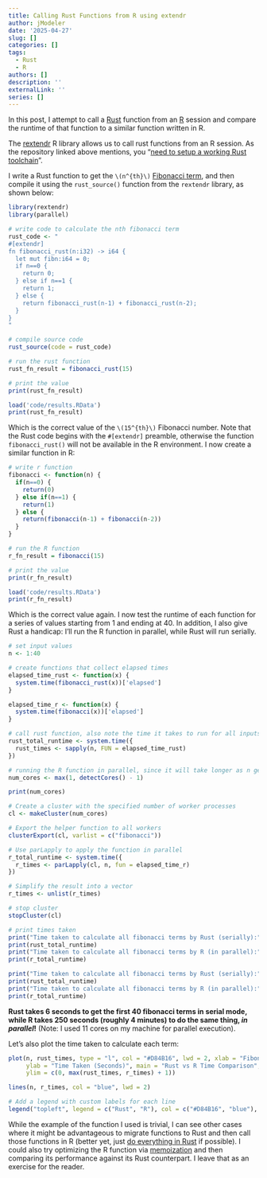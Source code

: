 ```yaml
---
title: Calling Rust Functions from R using extendr
author: jModeler
date: '2025-04-27'
slug: []
categories: []
tags:
  - Rust
  - R
authors: []
description: ''
externalLink: ''
series: []
---
```

In this post, I attempt to call a [Rust](https://www.rust-lang.org/) function from an [R](https://cran.r-project.org/) session and compare the runtime of that function to a similar function written in R. 

The [rextendr](https://github.com/extendr/rextendr) R library allows us to call rust functions from an R session. As the repository linked above mentions, you "[need to setup a working Rust toolchain](https://cran.r-project.org/)". 

I write a Rust function to get the `\(n^{th}\)` [Fibonacci term](https://en.wikipedia.org/wiki/Fibonacci_sequence), and then compile it using the `rust_source()` function from the `rextendr` library, as shown below:

```r
library(rextendr)
library(parallel)

# write code to calculate the nth fibonacci term
rust_code <- "
#[extendr]
fn fibonacci_rust(n:i32) -> i64 {
  let mut fibn:i64 = 0;
  if n==0 {
    return 0;
  } else if n==1 {
    return 1;
  } else {
    return fibonacci_rust(n-1) + fibonacci_rust(n-2);
  }
}
"

# compile source code
rust_source(code = rust_code)

# run the rust function
rust_fn_result = fibonacci_rust(15)

# print the value 
print(rust_fn_result)
```

```r
load('code/results.RData')
print(rust_fn_result)
```

Which is the correct value of the `\(15^{th}\)` Fibonacci number. Note that the Rust code begins with the `#[extendr]` preamble, otherwise the function `fibonacci_rust()` will not be available in the R environment. 
I now create a similar function in R:

```r
# write r function
fibonacci <- function(n) {
  if(n==0) {
    return(0)
  } else if(n==1) {
    return(1)
  } else {
    return(fibonacci(n-1) + fibonacci(n-2))
  }
}

# run the R function
r_fn_result = fibonacci(15)

# print the value 
print(r_fn_result)
```

```r
load('code/results.RData')
print(r_fn_result)
```

Which is the correct value again. I now test the runtime of each function for a series of values starting from 1 and ending at 40. In addition, I also give Rust a handicap: I'll run the R function in parallel, while Rust will run serially.
```r
# set input values
n <- 1:40

# create functions that collect elapsed times
elapsed_time_rust <- function(x) {
  system.time(fibonacci_rust(x))['elapsed']
}

elapsed_time_r <- function(x) {
  system.time(fibonacci(x))['elapsed']
}

# call rust function, also note the time it takes to run for all inputs
rust_total_runtime <- system.time({
  rust_times <- sapply(n, FUN = elapsed_time_rust) 
})

# running the R function in parallel, since it will take longer as n gets larger
num_cores <- max(1, detectCores() - 1)

print(num_cores)

# Create a cluster with the specified number of worker processes
cl <- makeCluster(num_cores)

# Export the helper function to all workers
clusterExport(cl, varlist = c("fibonacci"))

# Use parLapply to apply the function in parallel
r_total_runtime <- system.time({
  r_times <- parLapply(cl, n, fun = elapsed_time_r)
})

# Simplify the result into a vector
r_times <- unlist(r_times)

# stop cluster
stopCluster(cl)

# print times taken
print("Time taken to calculate all fibonacci terms by Rust (serially):")
print(rust_total_runtime)
print("Time taken to calculate all fibonacci terms by R (in parallel):")
print(r_total_runtime)
```

```r
print("Time taken to calculate all fibonacci terms by Rust (serially):")
print(rust_total_runtime)
print("Time taken to calculate all fibonacci terms by R (in parallel):")
print(r_total_runtime)
```

**Rust takes 6 seconds to get the first 40 fibonacci terms in serial mode, while R takes 250 seconds (roughly 4 minutes) to do the same thing, _in parallel_!** (Note: I used 11 cores on my machine for parallel execution).

Let's also plot the time taken to calculate each term:
```r
plot(n, rust_times, type = "l", col = "#D84B16", lwd = 2, xlab = "Fibonacci Term Number", 
     ylab = "Time Taken (Seconds)", main = "Rust vs R Time Comparison",
     ylim = c(0, max(rust_times, r_times) + 1))

lines(n, r_times, col = "blue", lwd = 2)

# Add a legend with custom labels for each line
legend("topleft", legend = c("Rust", "R"), col = c("#D84B16", "blue"), lwd = 2)
```

While the example of the function I used is trivial, I can see other cases where it might be advantageous to migrate functions to Rust and then call those functions in R (better yet, just [do everything in Rust](https://www.nature.com/articles/d41586-020-03382-2) if possible). I could also try optimizing the R function via [memoization](https://en.wikipedia.org/wiki/Memoization) and then comparing its performance against its Rust counterpart. I leave that as an exercise for the reader.


